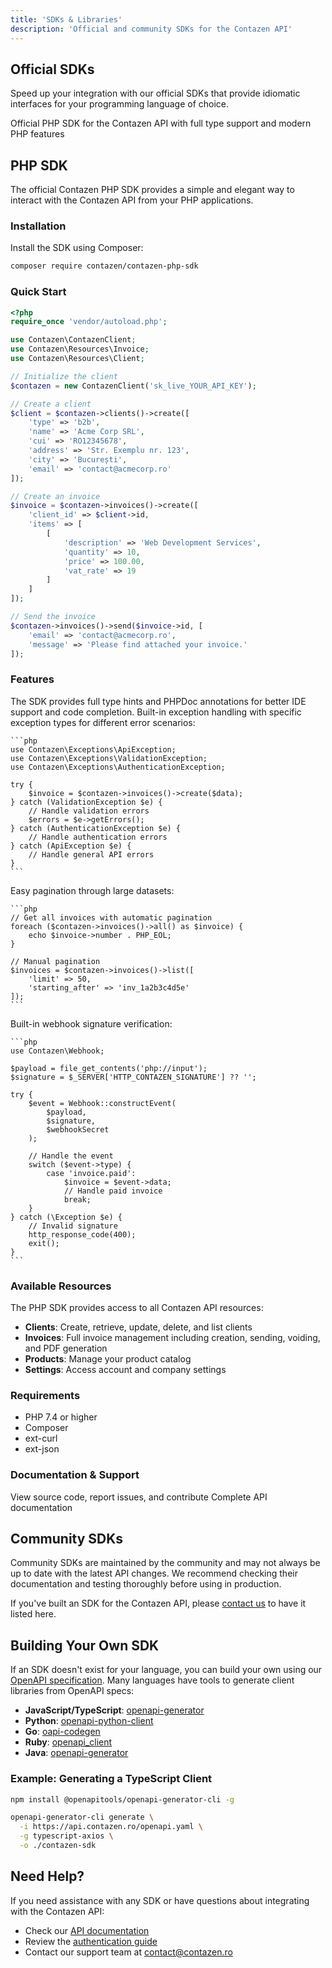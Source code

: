 ```yaml
---
title: 'SDKs & Libraries'
description: 'Official and community SDKs for the Contazen API'
---
```


## Official SDKs

Speed up your integration with our official SDKs that provide idiomatic interfaces for your programming language of choice.

<CardGroup cols={2}>
  <Card
    title="PHP SDK"
    icon="php"
    href="https://github.com/contazen/contazen-php-sdk"
  >
    Official PHP SDK for the Contazen API with full type support and modern PHP features
  </Card>
</CardGroup>

## PHP SDK

The official Contazen PHP SDK provides a simple and elegant way to interact with the Contazen API from your PHP applications.

### Installation

Install the SDK using Composer:

```bash
composer require contazen/contazen-php-sdk
```

### Quick Start

```php
<?php
require_once 'vendor/autoload.php';

use Contazen\ContazenClient;
use Contazen\Resources\Invoice;
use Contazen\Resources\Client;

// Initialize the client
$contazen = new ContazenClient('sk_live_YOUR_API_KEY');

// Create a client
$client = $contazen->clients()->create([
    'type' => 'b2b',
    'name' => 'Acme Corp SRL',
    'cui' => 'RO12345678',
    'address' => 'Str. Exemplu nr. 123',
    'city' => 'București',
    'email' => 'contact@acmecorp.ro'
]);

// Create an invoice
$invoice = $contazen->invoices()->create([
    'client_id' => $client->id,
    'items' => [
        [
            'description' => 'Web Development Services',
            'quantity' => 10,
            'price' => 100.00,
            'vat_rate' => 19
        ]
    ]
]);

// Send the invoice
$contazen->invoices()->send($invoice->id, [
    'email' => 'contact@acmecorp.ro',
    'message' => 'Please find attached your invoice.'
]);
```

### Features

<AccordionGroup>
  <Accordion title="Type Safety">
    The SDK provides full type hints and PHPDoc annotations for better IDE support and code completion.
  </Accordion>
  
  <Accordion title="Error Handling">
    Built-in exception handling with specific exception types for different error scenarios:
    
    ```php
    use Contazen\Exceptions\ApiException;
    use Contazen\Exceptions\ValidationException;
    use Contazen\Exceptions\AuthenticationException;
    
    try {
        $invoice = $contazen->invoices()->create($data);
    } catch (ValidationException $e) {
        // Handle validation errors
        $errors = $e->getErrors();
    } catch (AuthenticationException $e) {
        // Handle authentication errors
    } catch (ApiException $e) {
        // Handle general API errors
    }
    ```
  </Accordion>
  
  <Accordion title="Pagination Support">
    Easy pagination through large datasets:
    
    ```php
    // Get all invoices with automatic pagination
    foreach ($contazen->invoices()->all() as $invoice) {
        echo $invoice->number . PHP_EOL;
    }
    
    // Manual pagination
    $invoices = $contazen->invoices()->list([
        'limit' => 50,
        'starting_after' => 'inv_1a2b3c4d5e'
    ]);
    ```
  </Accordion>
  
  <Accordion title="Webhook Handling">
    Built-in webhook signature verification:
    
    ```php
    use Contazen\Webhook;
    
    $payload = file_get_contents('php://input');
    $signature = $_SERVER['HTTP_CONTAZEN_SIGNATURE'] ?? '';
    
    try {
        $event = Webhook::constructEvent(
            $payload,
            $signature,
            $webhookSecret
        );
        
        // Handle the event
        switch ($event->type) {
            case 'invoice.paid':
                $invoice = $event->data;
                // Handle paid invoice
                break;
        }
    } catch (\Exception $e) {
        // Invalid signature
        http_response_code(400);
        exit();
    }
    ```
  </Accordion>
</AccordionGroup>

### Available Resources

The PHP SDK provides access to all Contazen API resources:

- **Clients**: Create, retrieve, update, delete, and list clients
- **Invoices**: Full invoice management including creation, sending, voiding, and PDF generation
- **Products**: Manage your product catalog
- **Settings**: Access account and company settings

### Requirements

- PHP 7.4 or higher
- Composer
- ext-curl
- ext-json

### Documentation & Support

<CardGroup cols={2}>
  <Card
    title="GitHub Repository"
    icon="github"
    href="https://github.com/contazen/contazen-php-sdk"
  >
    View source code, report issues, and contribute
  </Card>
  <Card
    title="API Reference"
    icon="book"
    href="/api-reference/introduction"
  >
    Complete API documentation
  </Card>
</CardGroup>

## Community SDKs

<Note>
  Community SDKs are maintained by the community and may not always be up to date with the latest API changes. We recommend checking their documentation and testing thoroughly before using in production.
</Note>

If you've built an SDK for the Contazen API, please [contact us](mailto:contact@contazen.ro) to have it listed here.

## Building Your Own SDK

If an SDK doesn't exist for your language, you can build your own using our [OpenAPI specification](/contazen-api.openapi.yaml). Many languages have tools to generate client libraries from OpenAPI specs:

- **JavaScript/TypeScript**: [openapi-generator](https://openapi-generator.tech/)
- **Python**: [openapi-python-client](https://github.com/openapi-generators/openapi-python-client)
- **Go**: [oapi-codegen](https://github.com/deepmap/oapi-codegen)
- **Ruby**: [openapi_client](https://github.com/openapi-generators/openapi-ruby-client)
- **Java**: [openapi-generator](https://openapi-generator.tech/)

### Example: Generating a TypeScript Client

```bash
npm install @openapitools/openapi-generator-cli -g

openapi-generator-cli generate \
  -i https://api.contazen.ro/openapi.yaml \
  -g typescript-axios \
  -o ./contazen-sdk
```

## Need Help?

If you need assistance with any SDK or have questions about integrating with the Contazen API:

- Check our [API documentation](/api-reference/introduction)
- Review the [authentication guide](/authentication)
- Contact our support team at [contact@contazen.ro](mailto:contact@contazen.ro)